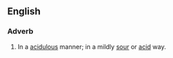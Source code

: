 ==English==

===Adverb===
{{en-adv}}

# In a [[acidulous]] manner; in a mildly [[sour]] or [[acid]] way.